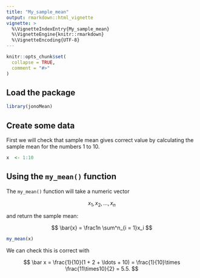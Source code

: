 ```yaml
---
title: "My_sample_mean"
output: rmarkdown::html_vignette
vignette: >
  %\VignetteIndexEntry{My_sample_mean}
  %\VignetteEngine{knitr::rmarkdown}
  %\VignetteEncoding{UTF-8}
---
```


```r
knitr::opts_chunk$set(
  collapse = TRUE,
  comment = "#>"
)
```

## Load the package

```r
library(jonoMean)
```

## Create some data

First we will check that sample mean gives correct value by calculating the sample mean for the numbers 1 to 10. 

```r
x  <- 1:10
```

## Using the `my_mean()` function

The `my_mean()` function will take a numeric vector

$$
x_1, x_2, \ldots, x_n
$$

and return the sample mean:

$$
\bar{x} = \frac1n \sum^n_{i = 1}x_i
$$

```r
my_mean(x)
```

We can check this is correct with 

$$
\bar x = \frac{1}{10}(1 + 2 + \ldots + 10) = \frac{1}{10}\times \frac{11\times10}{2} = 5.5.
$$



